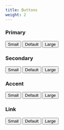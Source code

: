 ```yaml
---
title: Buttons
weight: 2
---
```


### Primary

<Flexbox alignItems="center">
  <Button variant="primary sm">Small</Button>
  <Button variant="primary" ml="4">
    Default
  </Button>
  <Button variant="primary lg" ml="4">
    Large
  </Button>
</Flexbox>

### Secondary

<Flexbox alignItems="center">
  <Button variant="secondary sm">Small</Button>
  <Button variant="secondary" ml="4">
    Default
  </Button>
  <Button variant="secondary lg" ml="4">
    Large
  </Button>
</Flexbox>

### Accent

<Flexbox alignItems="center">
  <Button variant="accent sm">Small</Button>
  <Button variant="accent" ml="4">
    Default
  </Button>
  <Button variant="accent lg" ml="4">
    Large
  </Button>
</Flexbox>

### Link

<Flexbox alignItems="center">
  <Button variant="link sm">Small</Button>
  <Button variant="link" ml="4">
    Default
  </Button>
  <Button variant="link lg" ml="4">
    Large
  </Button>
</Flexbox>
